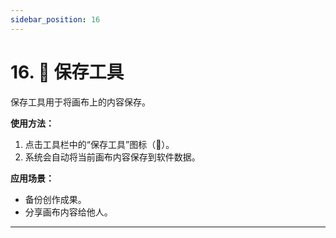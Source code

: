 ```yaml
---
sidebar_position: 16
---
```


# 16. 💾 保存工具

保存工具用于将画布上的内容保存。

**使用方法：**
1. 点击工具栏中的“保存工具”图标（💾）。
2. 系统会自动将当前画布内容保存到软件数据。

**应用场景：**
- 备份创作成果。
- 分享画布内容给他人。

---
